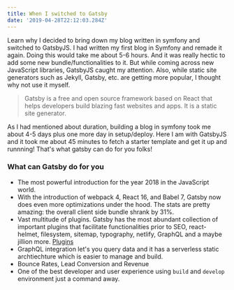 ```yaml
---
title: When I switched to Gatsby
date: '2019-04-28T22:12:03.284Z'
---
```


Learn why I decided to bring down my blog written in symfony and switched to GatsbyJS.
I had written my first blog in Symfony and remade it again. Doing this would take me about 5-6 hours. And it was really hectic
to add some new bundle/functionalities to it. But while coming across
new JavaScript libraries, GatsbyJS caught my attention. Also, while static site generators such as Jekyll, Gatsby, etc. are getting more popular,
I thought why not use it myself. 

> Gatsby is a free and open source framework based on React that helps developers build blazing fast websites and apps. It is a static site generator.

As I had mentioned about duration, building a blog in symfony took me about 4-5 days plus one more day in setup/deploy.
Here I am with GatsbyJS and it took me about 45 minutes to fetch a starter template and get it up and runnning! That's what 
gatsby can do for you folks!

### What can Gatsby do for you

- The most powerful introduction for the year 2018 in the JavaScript world.
- With the introduction of webpack 4, React 16, and Babel 7, Gatsby now does even more optimizations under the hood. The stats are pretty amazing: the overall client side bundle shrank by 31%.
- Vast multitude of plugins. Gatsby has the most abundant collection of important plugins that facilitate functionalities prior to SEO, react-helmet, filesystem, sitemap, typography, netlify, GraphQL and a maybe jillion more. [Plugins](https://www.gatsbyjs.org/plugins/)
- GraphQL integration let's you query data and it has a serverless static archtiechture which is easier to manage and build.
- Bounce Rates, Lead Conversion and Revenue
- One of the best developer and user experience using `build` and `develop` environment just a command away. 